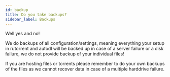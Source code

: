 ```yaml
---
id: backup
title: Do you take backups?
sidebar_label: Backups
---
```

Well yes and no!

We do backups of all configuration/settings, meaning everything your setup in rutorrent and autodl will be backed up in case of a server failure or a disk failure, we do not provide backup of your individual files!

If you are hosting files or torrents please remember to do your own backups of the files as we cannot recover data in case of a multiple harddrive failure.